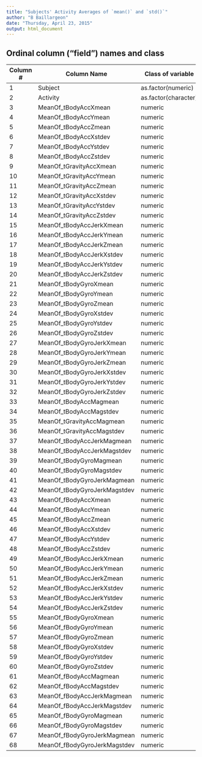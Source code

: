 ```yaml
---
title: "Subjects' Activity Averages of `mean()` and `std()`"
author: "B Baillargeon"
date: "Thursday, April 23, 2015"
output: html_document
---
```


## Ordinal column ("field") names and class

Column #  | Column Name | Class of variable
--------- | ----------- | -----------------
1  |	Subject	| as.factor(numeric)
2	|	Activity	| as.factor(character)
3  |	MeanOf_tBodyAccXmean	| numeric
4	|	MeanOf_tBodyAccYmean	| numeric
5	|	MeanOf_tBodyAccZmean	| numeric
6	|	MeanOf_tBodyAccXstdev	| numeric
7	|	MeanOf_tBodyAccYstdev	| numeric
8	|	MeanOf_tBodyAccZstdev	| numeric
9	|	MeanOf_tGravityAccXmean	| numeric
10	|	MeanOf_tGravityAccYmean	| numeric
11	|	MeanOf_tGravityAccZmean	| numeric
12	|	MeanOf_tGravityAccXstdev	| numeric
13	|	MeanOf_tGravityAccYstdev	| numeric
14	|	MeanOf_tGravityAccZstdev	| numeric
15	|	MeanOf_tBodyAccJerkXmean	| numeric
16	|	MeanOf_tBodyAccJerkYmean	| numeric
17	|	MeanOf_tBodyAccJerkZmean	| numeric
18	|	MeanOf_tBodyAccJerkXstdev	| numeric
19	|	MeanOf_tBodyAccJerkYstdev	| numeric
20	|	MeanOf_tBodyAccJerkZstdev	| numeric
21	|	MeanOf_tBodyGyroXmean	| numeric
22	|	MeanOf_tBodyGyroYmean	| numeric
23	|	MeanOf_tBodyGyroZmean	| numeric
24	|	MeanOf_tBodyGyroXstdev	| numeric
25	|	MeanOf_tBodyGyroYstdev	| numeric
26	|	MeanOf_tBodyGyroZstdev	| numeric
27	|	MeanOf_tBodyGyroJerkXmean	| numeric
28	|	MeanOf_tBodyGyroJerkYmean	| numeric
29	|	MeanOf_tBodyGyroJerkZmean	| numeric
30	|	MeanOf_tBodyGyroJerkXstdev	| numeric
31	|	MeanOf_tBodyGyroJerkYstdev	| numeric
32	|	MeanOf_tBodyGyroJerkZstdev	| numeric
33	|	MeanOf_tBodyAccMagmean	| numeric
34	|	MeanOf_tBodyAccMagstdev	| numeric
35	|	MeanOf_tGravityAccMagmean	| numeric
36	|	MeanOf_tGravityAccMagstdev	| numeric
37	|	MeanOf_tBodyAccJerkMagmean	| numeric
38	|	MeanOf_tBodyAccJerkMagstdev	| numeric
39	|	MeanOf_tBodyGyroMagmean	| numeric
40	|	MeanOf_tBodyGyroMagstdev	| numeric
41	|	MeanOf_tBodyGyroJerkMagmean	| numeric
42	|	MeanOf_tBodyGyroJerkMagstdev	| numeric
43	|	MeanOf_fBodyAccXmean	| numeric
44	|	MeanOf_fBodyAccYmean	| numeric
45	|	MeanOf_fBodyAccZmean	| numeric
46	|	MeanOf_fBodyAccXstdev	| numeric
47	|	MeanOf_fBodyAccYstdev	| numeric
48	|	MeanOf_fBodyAccZstdev	| numeric
49	|	MeanOf_fBodyAccJerkXmean	| numeric
50	|	MeanOf_fBodyAccJerkYmean	| numeric
51	|	MeanOf_fBodyAccJerkZmean	| numeric
52	|	MeanOf_fBodyAccJerkXstdev	| numeric
53	|	MeanOf_fBodyAccJerkYstdev	| numeric
54	|	MeanOf_fBodyAccJerkZstdev	| numeric
55	|	MeanOf_fBodyGyroXmean	| numeric
56	|	MeanOf_fBodyGyroYmean	| numeric
57	|	MeanOf_fBodyGyroZmean	| numeric
58	|	MeanOf_fBodyGyroXstdev	| numeric
59	|	MeanOf_fBodyGyroYstdev	| numeric
60	|	MeanOf_fBodyGyroZstdev	| numeric
61	|	MeanOf_fBodyAccMagmean	| numeric
62	|	MeanOf_fBodyAccMagstdev	| numeric
63	|	MeanOf_fBodyAccJerkMagmean	| numeric
64	|	MeanOf_fBodyAccJerkMagstdev	| numeric
65	|	MeanOf_fBodyGyroMagmean	| numeric
66	|	MeanOf_fBodyGyroMagstdev	| numeric
67	|	MeanOf_fBodyGyroJerkMagmean	| numeric
68	|	MeanOf_fBodyGyroJerkMagstdev	| numeric


